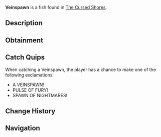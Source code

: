 {{FishInfobox
|image          = Veinspawn.png
|rarity         = Legendary
|sea            = Second Sea
|location       = [[The Cursed Shores]]
|sublocation    = 
|sources        = Fishing Rod
|radar_location = 
|prog_speed     = -65
|xp             = 2400
|weather        = Rain
|time           = Night
|season         = Winter
|bait           = Mist Worms
|base_weight    = 14
|base_value     = 1700
|weight_range   = 8
|base_chance    = 30
|base_resil     = 8
}}
'''Veinspawn''' is a {{Rarity|Legendary}} fish found in [[The Cursed Shores]].

== Description ==
{{Description|A merciless spawn that pulses with unyielding power.|Bestiary Entry}}

== Obtainment ==
{{Description|It emerges where the depths bleed.|Bestiary Hint}}
{{Fish Availability|
The Cursed Shores
|top_rods      = 
Krampus's Rod\83841.73\156859.5;
Great Rod of Oscar\80655.31\198981.63;
Magma Rod\78695.54\156921.06;
Free Spirit Rod\77785.45\208193.26;
Astralhook Rod\76791.15\201305.01;
Frostfire Rod\76070.6\119719.71;
Plastic Rod\73267.31\115307.9;
Fang of the Eclipse\66092.55\197929.89;
Carrot Rod\66850.54\188622.91;
Fast Rod\46379.93\126911.18;
Fischer's Rod\52582.46\126911.18;
Buddy Bond Rod\37586.76\109401.87;
Steady Rod\70531.61\111001.72;
Verdant Shear Rod\55242.07\167969.61;
Blazebringer Rod\54794.67\161832.87;
Trident Rod\53417.85\133764.55;
Seraphic Rod\39095.47\117914.81;
Ethereal Prism Rod\38976.44\113951.54;
No-Life Rod\37838.59\109111.71;
Challenger's Rod\36358.75\106121.92;
Rod Of The Forgotten Fang\35653.66\107538.82;
Rod Of The Exalted One\35146.42\104520.79;
Rod Of The Depths\33756.43\100565.74;
Depthseeker Rod\33189.76\88021.91;
Volcanic Rod\32436.48\90219.22;
Avalanche Rod\32251.85\85130.42;
Zeus Rod\32011.24\89036.46
|recommended   = Free Spirit Rod
}}

== Catch Quips ==
When catching a Veinspawn, the player has a chance to make one of the following exclamations:
* A VEINSPAWN!
* PULSE OF FURY!
* SPAWN OF NIGHTMARES!

== Change History ==
{{Change History|{{subst:Current Version}}}}

== Navigation ==
{{Fish Navbox|The Cursed Shores}}